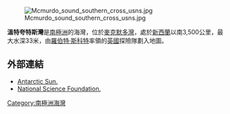 {{unreferenced|time=2013-10-27T04:50:39+00:00}}
[[Image:Mcmurdo_sound_southern_cross_usns.jpg|thumb]]

'''溫特夸特斯灣'''是[[南極洲|南極洲]]的海灣，位於[[麥克默多灣|麥克默多灣]]，處於[[新西蘭|新西蘭]]以南3,500公里，最大水深33米，由[[羅伯特·斯科特|羅伯特·斯科特]]率領的[[英國|英國]]探險隊劃入地圖。

==外部連結==
*[http://antarcticsun.usap.gov Antarctic Sun.] {{Wayback|url=http://antarcticsun.usap.gov/ |date=20110227185933 }}
*[http://www.nsf.gov National Science Foundation.] {{Wayback|url=http://www.nsf.gov/ |date=20080227215026 }}

{{coord|77|50|42.77|S|166|39|1.41|E|display=title|region:AQ_type:waterbody}}

{{Antarctica-geo-stub}}
[[Category:南極洲海灣|Category:南極洲海灣]]